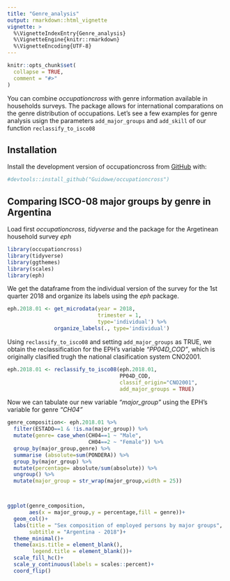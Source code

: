 ```yaml
---
title: "Genre_analysis"
output: rmarkdown::html_vignette
vignette: >
  %\VignetteIndexEntry{Genre_analysis}
  %\VignetteEngine{knitr::rmarkdown}
  %\VignetteEncoding{UTF-8}
---
```


```r
knitr::opts_chunk$set(
  collapse = TRUE,
  comment = "#>"
)
```

<!-- badges: start -->
<!-- badges: end -->

You can combine *occupationcross* with genre information available in households surveys. The package allows for international comparations on the genre distribution of occupations. Let's see a few examples for genre analysis usign the parameters ```add_major_groups``` and ```add_skill``` of our function ```reclassify_to_isco08```

## Installation

Install the development version of occupationcross from [GitHub](https://github.com/) with:

```r
#devtools::install_github("Guidowe/occupationcross")
```

## Comparing ISCO-08 major groups by genre in Argentina

Load first *occupationcross*, *tidyverse* and the package for the Argetinean household survey *eph*
```r
library(occupationcross)
library(tidyverse)
library(ggthemes)
library(scales)
library(eph)
```

We get the dataframe from the individual version of the survey for the 1st quarter 2018 and organize its labels using the *eph* package.

```r
eph.2018.01 <- get_microdata(year = 2018, 
                             trimester = 1, 
                             type='individual') %>% 
               organize_labels(., type='individual')
```

Using ```reclassify_to_isco08``` and setting ```add_major_groups``` as TRUE, we obtain the reclassification for the EPH's variable  *"PP04D_COD"*, which is originally clasified trugh the national clasification system CNO2001.

```r
eph.2018.01 <- reclassify_to_isco08(eph.2018.01, 
                                    PP04D_COD, 
                                    classif_origin="CNO2001", 
                                    add_major_groups = TRUE)
```

Now we can tabulate our new variable *"major_group"* using the EPH's variable for genre *"CH04"*

```r

genre_composition<- eph.2018.01 %>% 
  filter(ESTADO==1 & !is.na(major_group)) %>% 
  mutate(genre= case_when(CH04==1 ~ "Male", 
                          CH04==2 ~ "Female")) %>% 
  group_by(major_group,genre) %>% 
  summarise (absolute=sum(PONDERA)) %>% 
  group_by(major_group) %>% 
  mutate(percentage= absolute/sum(absolute)) %>% 
  ungroup() %>% 
  mutate(major_group = str_wrap(major_group,width = 25))



ggplot(genre_composition,
       aes(x = major_group,y = percentage,fill = genre))+
  geom_col()+
  labs(title = "Sex composition of employed persons by major groups",
       subtitle = "Argentina - 2018")+
  theme_minimal()+
  theme(axis.title = element_blank(),
        legend.title = element_blank())+
  scale_fill_hc()+
  scale_y_continuous(labels = scales::percent)+
  coord_flip()
```



